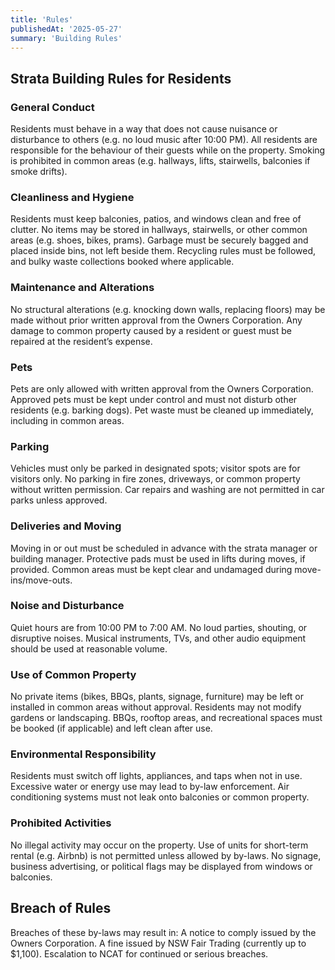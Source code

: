 ---
title: 'Rules'
publishedAt: '2025-05-27'
summary: 'Building Rules'
---

## Strata Building Rules for Residents
### General Conduct
Residents must behave in a way that does not cause nuisance or disturbance to others (e.g. no loud music after 10:00 PM).
All residents are responsible for the behaviour of their guests while on the property.
Smoking is prohibited in common areas (e.g. hallways, lifts, stairwells, balconies if smoke drifts).

### Cleanliness and Hygiene
Residents must keep balconies, patios, and windows clean and free of clutter.
No items may be stored in hallways, stairwells, or other common areas (e.g. shoes, bikes, prams).
Garbage must be securely bagged and placed inside bins, not left beside them.
Recycling rules must be followed, and bulky waste collections booked where applicable.

### Maintenance and Alterations
No structural alterations (e.g. knocking down walls, replacing floors) may be made without prior written approval from the Owners Corporation.
Any damage to common property caused by a resident or guest must be repaired at the resident’s expense.

### Pets
Pets are only allowed with written approval from the Owners Corporation.
Approved pets must be kept under control and must not disturb other residents (e.g. barking dogs).
Pet waste must be cleaned up immediately, including in common areas.

### Parking
Vehicles must only be parked in designated spots; visitor spots are for visitors only.
No parking in fire zones, driveways, or common property without written permission.
Car repairs and washing are not permitted in car parks unless approved.

### Deliveries and Moving
Moving in or out must be scheduled in advance with the strata manager or building manager.
Protective pads must be used in lifts during moves, if provided.
Common areas must be kept clear and undamaged during move-ins/move-outs.

### Noise and Disturbance
Quiet hours are from 10:00 PM to 7:00 AM. No loud parties, shouting, or disruptive noises.
Musical instruments, TVs, and other audio equipment should be used at reasonable volume.

### Use of Common Property
No private items (bikes, BBQs, plants, signage, furniture) may be left or installed in common areas without approval.
Residents may not modify gardens or landscaping.
BBQs, rooftop areas, and recreational spaces must be booked (if applicable) and left clean after use.

### Environmental Responsibility
Residents must switch off lights, appliances, and taps when not in use.
Excessive water or energy use may lead to by-law enforcement.
Air conditioning systems must not leak onto balconies or common property.

### Prohibited Activities
No illegal activity may occur on the property.
Use of units for short-term rental (e.g. Airbnb) is not permitted unless allowed by by-laws.
No signage, business advertising, or political flags may be displayed from windows or balconies.

## Breach of Rules
Breaches of these by-laws may result in:
A notice to comply issued by the Owners Corporation.
A fine issued by NSW Fair Trading (currently up to $1,100).
Escalation to NCAT for continued or serious breaches.


